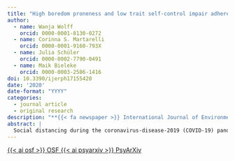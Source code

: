 ```yaml
---
title: "High boredom proneness and low trait self-control impair adherence to social distancing guidelines during the COVID-19 Pandemic"
author:
  - name: Wanja Wolff
    orcid: 0000-0001-8130-0272
  - name: Corinna S. Martarelli
    orcid: 0000-0001-9160-793X
  - name: Julia Schüler
    orcid: 0000-0002-7790-0491
  - name: Maik Bieleke
    orcid: 0000-0003-2586-1416
doi: 10.3390/ijerph17155420
date: '2020'
date-format: "YYYY"
categories:
  - journal article
  - original research
description: "**{{< fa newspaper >}} International Journal of Environmental Research and Public Health**"
abstract: |
  Social distancing during the coronavirus-disease-2019 (COVID-19) pandemic is crucial to reduce the spread of the virus. However, its effectiveness hinges on adherence by individuals who face substantial burdens from the required behavioral restrictions. Here, we investigate sources of individual variation in adhering to social distancing guidelines. In a high-powered study (*N* = 895), we tested direct and indirect effects of boredom and self-control on adherence. The results showed that both traits were important predictors of adherence but the underlying mechanisms differed. Specifically, individuals high in boredom perceived social distancing as more difficult, which in turn reduced their adherence (i.e., a mediated effect). In contrast, individuals high in self-control adhered more to the guidelines without perceiving them as more or less difficult; however, self-control moderated the effect of difficulty on adherence. Our results are immediately relevant to improve the efficacy of social distancing guidelines in the COVID-19 response.
---
```


<!-- OSF -->
<a 
  target = "_blank" 
  class = "btn btn-dark rounded-pill" 
  href = "https://osf.io/7ky2q/" 
  role = "button">
{{< ai osf >}} OSF
</a>
<!-- PsyArXiv -->
<a 
  target = "_blank"
  class = "btn btn-dark rounded-pill"
  href = "https://doi.org/10.31234/osf.io/jcf95"
  role = "button">
{{< ai psyarxiv >}} PsyArXiv
</a>